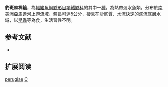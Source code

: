 {{Speciesbox
| name = 豹斑棘桿鮠
| image = 
| image_width = 250px
| status = NE
| status_system = IUCN3.1
| genus = Centromochlus
| species = perugiae
| authority = [[Steindachner|Steindachner]], 1882
| synonyms = *''Tatia perugiae'', Steindachner, 1882
}}
'''豹斑棘桿鮠'''，為[[輻鰭魚綱|輻鰭魚綱]][[鯰形目|鯰形目]][[項鰭鯰科|項鰭鯰科]]的其中一[[種|種]]，為熱帶淡水魚類，分布於[[南美洲|南美洲]][[亞馬遜河|亞馬遜河]]上游流域，體長可達5公分，棲息在沙底質、水流快速的溪流底層水域，以[[昆蟲|昆蟲]]等為食，生活習性不明。

==参考文献==
*{{FishBase_species|genus=Centromochlus|species=perugiae|year=2015|month=5}}

== 扩展阅读 ==
{{refbegin}}
{{wikispecies-inline|Centromochlus perugiae|豹斑棘桿鮠}}
{{refend}}
{{Taxonbar|from=Q5062986}}

[[Category:棘桿鮠屬|perugiae]]
[[Category:1882年描述的鱼类|C]]